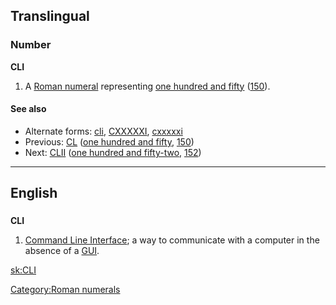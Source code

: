 ==Translingual==

===Number===
'''CLI'''

# {{informal}} A [[Roman numeral]] representing [[one hundred and fifty]] ([[150]]).

====See also====
* Alternate forms: [[cli]], [[CXXXXXI]], [[cxxxxxi]]
* Previous: [[CL]] ([[one hundred and fifty]], [[150]])
* Next: [[CLII]] ([[one hundred and fifty-two]], [[152]])

[[Category:Roman numerals]]
----
==English==

==={{initialism}}===
'''CLI'''

# [[command line interface|Command Line Interface]]; a way to communicate with a computer in the absence of a [[GUI]].

[[sk:CLI]]